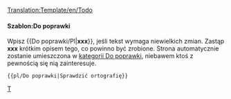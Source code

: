 <noinclude>[[Translation:Template/en/Todo]]</noinclude><noinclude></noinclude>{{en/Ambox| type  = notice
| image = en/Manual/Base Set/Klipper.png
| text  = <strong>Do poprawki</strong><br />{{{1|Jeśli ktokolwiek dodał ten szablon bez opisu, powinien on zostać jak najszyciej zaktualizowany lub usunięty}}}
}}<includeonly>{{{2|[[Category:en/Do poprawki]]}}}</includeonly><noinclude>

====Szablon:Do poprawki====
Wpisz <nowiki>{{</nowiki>Do poprawki/Pl<nowiki>|</nowiki>'''xxx'''<nowiki>}}</nowiki>, jeśli tekst wymaga niewielkich zmian. Zastąp '''xxx''' krótkim opisem tego, co powinno być zrobione. Strona automatycznie zostanie umieszczona w [[:Category:pl/Do poprawki|kategorii Do poprawki]], niebawem ktoś z pewnością się nią zainteresuje.
<pre>{{pl/Do poprawki|Sprawdzić ortografię}}</pre>

[[Category:en/Manual/Base Set/Message boxes|T]]</noinclude>